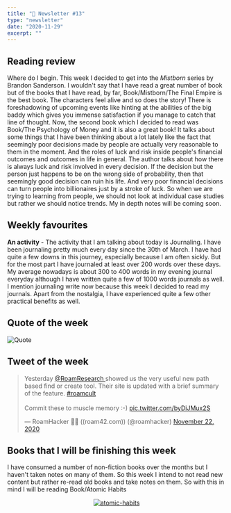 ```yaml
---
title: "📧 Newsletter #13"
type: "newsletter"
date: "2020-11-29"
excerpt: ""
---
```


## Reading review

Where do I begin. This week I decided to get into the _Mistborn_ series by Brandon Sanderson. I wouldn't say that I have read a great number of book but of the books that I have read, by far, Book/Mistborn/The Final Empire is the best book. The characters feel alive and so does the story! There is foreshadowing of upcoming events like hinting at the abilities of the big baddy which gives you immense satisfaction if you manage to catch that line of thought. Now, the second book which I decided to read was Book/The Psychology of Money and it is also a great book! It talks about some things that I have been thinking about a lot lately like the fact that seemingly poor decisions made by people are actually very reasonable to them in the moment. And the roles of luck and risk inside people's financial outcomes and outcomes in life in general. The author talks about how there is always luck and risk involved in every decision. If the decision but the person just happens to be on the wrong side of probability, then that seemingly good decision can ruin his life. And very poor financial decisions can turn people into billionaires just by a stroke of luck. So when we are trying to learning from people, we should not look at individual case studies but rather we should notice trends. My in depth notes will be coming soon.

## Weekly favourites

**An activity** - The activity that I am talking about today is Journaling. I have been journaling pretty much every day since the 30th of March. I have had quite a few downs in this journey, especially because I am often sickly. But for the most part I have journaled at least over 200 words over these days. My average nowadays is about 300 to 400 words in my evening journal everyday although I have written quite a few of 1000 words journals as well. I mention journaling write now because this week I decided to read my journals. Apart from the nostalgia, I have experienced quite a few other practical benefits as well.

## Quote of the week

![Quote](../images/quotes/Quote-9.png)

## Tweet of the week

<blockquote class="twitter-tweet" data-dnt="true">
  <p lang="en" dir="ltr">
    Yesterday
    <a href="https://twitter.com/RoamResearch?ref_src=twsrc%5Etfw">
      @RoamResearch
    </a>
    showed us the very useful new path based find or create tool. Their site is
    updated with a brief summary of the feature.
    <a href="https://twitter.com/hashtag/roamcult?src=hash&amp;ref_src=twsrc%5Etfw">
      #roamcult
    </a>
    <br />
    <br />
    Commit these to muscle memory :-)
    <a href="https://t.co/byDiJMux2S">pic.twitter.com/byDiJMux2S</a>
  </p>
  &mdash; RoamHacker 👨‍🔧 ((roam42.com)) (@roamhacker)
  <a href="https://twitter.com/roamhacker/status/1330588873412538372?ref_src=twsrc%5Etfw">
    November 22, 2020
  </a>
</blockquote>

## Books that I will be finishing this week

I have consumed a number of non-fiction books over the months but I haven't taken notes on many of them. So this week I intend to not read new content but rather re-read old books and take notes on them. So with this in mind I will be reading Book/Atomic Habits

<center>


[![atomic-habits](../images/contentImages/atomic-habits.jpg#width=325px;height=500px;)](https://www.amazon.com/Atomic-Habits-Proven-Build-Break/dp/0735211299/ref=sr_1_2?dchild=1&keywords=Atomic+Habits&qid=1606640108&sr=8-2)

</center>

